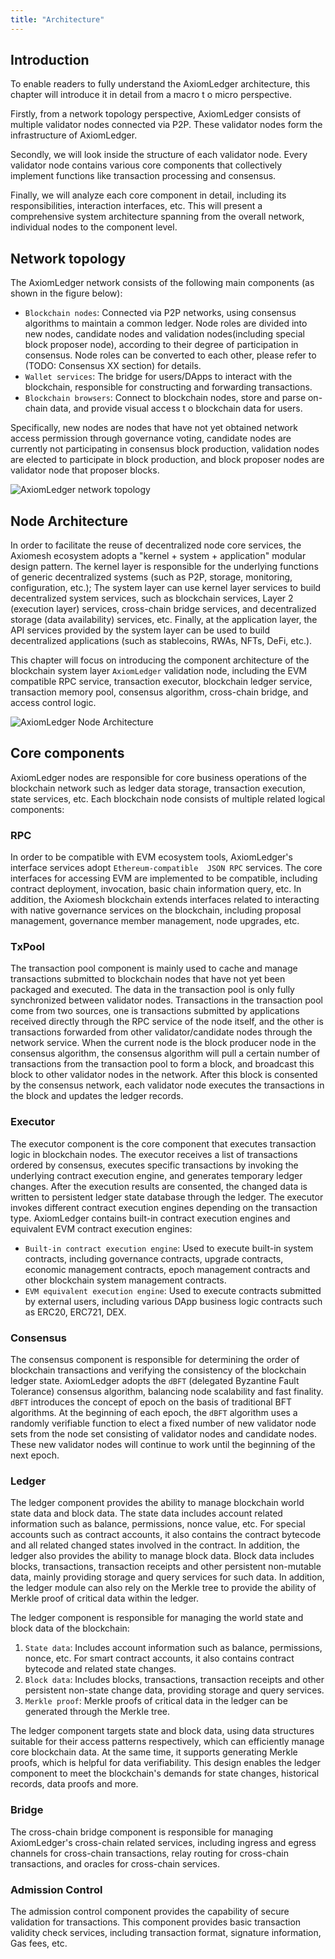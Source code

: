 ```yaml
---
title: "Architecture"
---
```


## Introduction

To enable readers to fully understand the AxiomLedger architecture, this chapter will introduce it in detail from a macro t
o micro perspective.

Firstly, from a network topology perspective, AxiomLedger consists of multiple validator nodes connected via P2P. 
These validator nodes form the infrastructure of AxiomLedger.

Secondly, we will look inside the structure of each validator node. Every validator node contains various core components 
that collectively implement functions like transaction processing and consensus. 

Finally, we will analyze each core component in detail, including its responsibilities, interaction interfaces, etc. 
This will present a comprehensive system architecture spanning from the overall network, individual nodes to the 
component level.

## Network topology

The AxiomLedger network consists of the following main components (as shown in the figure below):

- `Blockchain nodes`: Connected via P2P networks, using consensus algorithms to maintain a common ledger. 
Node roles are divided into new nodes, candidate nodes and validation nodes(including special block proposer node), according to their degree of 
participation in consensus. Node roles can be converted to each other, please refer to (TODO: Consensus XX section) 
for details.
- `Wallet services`: The bridge for users/DApps to interact with the blockchain, responsible for constructing and 
forwarding transactions.
- `Blockchain browsers`: Connect to blockchain nodes, store and parse on-chain data, and provide visual access t
o blockchain data for users. 

Specifically, new nodes are nodes that have not yet obtained network access permission through governance voting, 
candidate nodes are currently not participating in consensus block production, validation nodes are elected to participate in block production, and block proposer nodes are validator node that proposer blocks.

![AxiomLedger network topology](../../images/system-design/axiomledger-topology-en.png)

## Node Architecture

In order to facilitate the reuse of decentralized node core services, the Axiomesh ecosystem adopts 
a "kernel + system + application" modular design pattern. The kernel layer is responsible for the 
underlying functions of generic decentralized systems (such as P2P, storage, monitoring, configuration, etc.); 
The system layer can use kernel layer services to build decentralized system services, such as blockchain 
services, Layer 2 (execution layer) services, cross-chain bridge services, and decentralized 
storage (data availability) services, etc. Finally, at the application layer, the API services provided by 
the system layer can be used to build decentralized applications (such as stablecoins, RWAs, NFTs, DeFi, etc.).

This chapter will focus on introducing the component architecture of the blockchain system 
layer `AxiomLedger` validation node, including the EVM compatible RPC service, transaction executor, 
blockchain ledger service, transaction memory pool, consensus algorithm, cross-chain bridge, and 
access control logic.

![AxiomLedger Node Architecture](../../images/system-design/axiomledger-architecture-en.png)

## Core components

AxiomLedger nodes are responsible for core business operations of the blockchain network such as 
ledger data storage, transaction execution, state services, etc. Each blockchain node consists of 
multiple related logical components:

### RPC

In order to be compatible with EVM ecosystem tools, AxiomLedger's interface services adopt `Ethereum-compatible 
JSON RPC` services. The core interfaces for accessing EVM are implemented to be compatible, including contract deployment, 
invocation, basic chain information query, etc. In addition, the Axiomesh blockchain extends interfaces related to interacting 
with native governance services on the blockchain, including proposal management, governance member management, 
node upgrades, etc.

### TxPool

The transaction pool component is mainly used to cache and manage transactions submitted to blockchain nodes that have 
not yet been packaged and executed. The data in the transaction pool is only fully synchronized between validator nodes. 
Transactions in the transaction pool come from two sources, one is transactions submitted by applications received directly 
through the RPC service of the node itself, and the other is transactions forwarded from other validator/candidate nodes through the network 
service. When the current node is the block producer node in the consensus algorithm, the consensus algorithm will pull a certain 
number of transactions from the transaction pool to form a block, and broadcast this block to other validator nodes in the
 network. After this block is consented by the consensus network, each validator node executes the transactions in the block and 
 updates the ledger records.

### Executor

The executor component is the core component that executes transaction logic in blockchain nodes. The executor receives 
a list of transactions ordered by consensus, executes specific transactions by invoking the underlying contract execution 
engine, and generates temporary ledger changes. After the execution results are consented, the changed data is written 
to persistent ledger state database through the ledger. The executor invokes different contract execution engines depending
 on the transaction type. AxiomLedger contains built-in contract execution engines and equivalent EVM contract 
 execution engines:

* `Built-in contract execution engine`: Used to execute built-in system contracts, including governance contracts, upgrade contracts, economic management contracts, epoch management contracts and other blockchain system management contracts.
* `EVM equivalent execution engine`: Used to execute contracts submitted by external users, including various DApp business logic contracts such as ERC20, ERC721, DEX.


### Consensus

The consensus component is responsible for determining the order of blockchain transactions and verifying the consistency of 
the blockchain ledger state. AxiomLedger adopts the `dBFT` (delegated Byzantine Fault Tolerance) consensus algorithm, balancing
 node scalability and fast finality. `dBFT` introduces the concept of epoch on the basis of traditional BFT algorithms. 
 At the beginning of each epoch, the `dBFT` algorithm uses a randomly verifiable function to elect a fixed number of new validator node sets 
 from the node set consisting of validator nodes and candidate nodes. These new validator nodes will continue to work until the beginning of the next epoch.

### Ledger

The ledger component provides the ability to manage blockchain world state data and block data. The state data includes account related information such as 
balance, permissions, nonce value, etc. For special accounts such as contract accounts, it also contains the contract bytecode and all related changed states 
involved in the contract. In addition, the ledger also provides the ability to manage block data. Block data includes blocks, transactions, transaction receipts 
and other persistent non-mutable data, mainly providing storage and query services for such data. In addition, the ledger module can also rely on the Merkle tree to provide the ability of Merkle proof of critical data within the ledger.

The ledger component is responsible for managing the world state and block data of the blockchain:

1. `State data`: Includes account information such as balance, permissions, nonce, etc. For smart contract accounts, it also contains contract bytecode and 
related state changes.
2. `Block data`: Includes blocks, transactions, transaction receipts and other persistent non-state change data, providing storage and query services. 
3. `Merkle proof`: Merkle proofs of critical data in the ledger can be generated through the Merkle tree.

The ledger component targets state and block data, using data structures suitable for their access patterns respectively, which can efficiently manage
 core blockchain data. At the same time, it supports generating Merkle proofs, which is helpful for data verifiability. This design enables the ledger 
 component to meet the blockchain's demands for state changes, historical records, data proofs and more.


### Bridge

The cross-chain bridge component is responsible for managing AxiomLedger's cross-chain related services, including ingress and egress channels 
for cross-chain transactions, relay routing for cross-chain transactions, and oracles for cross-chain services.

### Admission Control

The admission control component provides the capability of secure validation for transactions. This component provides basic transaction validity 
check services, including transaction format, signature information, Gas fees, etc.